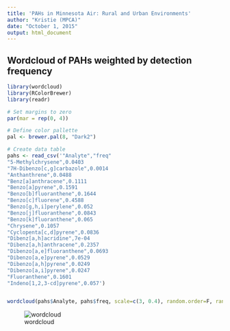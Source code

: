 ```yaml
---
title: 'PAHs in Minnesota Air: Rural and Urban Environments'
author: "Kristie (MPCA)"
date: "October 1, 2015"
output: html_document
---
```


## Wordcloud of PAHs weighted by detection frequency
```r
library(wordcloud)
library(RColorBrewer)
library(readr)

# Set margins to zero
par(mar = rep(0, 4))

# Define color pallette
pal <- brewer.pal(8, "Dark2")

# Create data table
pahs <- read_csv('"Analyte","freq"
"5-Methylchrysene",0.0403
"7H-Dibenzo[c,g]carbazole",0.0014
"Anthanthrene",0.0488
"Benz[a]anthracene",0.1111
"Benzo[a]pyrene",0.1591
"Benzo[b]fluoranthene",0.1644
"Benzo[c]fluorene",0.4588
"Benzo[g,h,i]perylene",0.052
"Benzo[j]fluoranthene",0.0843
"Benzo[k]fluoranthene",0.065
"Chrysene",0.1057
"Cyclopenta[c,d]pyrene",0.0836
"Dibenz[a,h]acridine",7e-04
"Dibenz[a,h]anthracene",0.2357
"Dibenzo[a,e]fluoranthene",0.0693
"Dibenzo[a,e]pyrene",0.0529
"Dibenzo[a,h]pyrene",0.0249
"Dibenzo[a,i]pyrene",0.0247
"Fluoranthene",0.1601
"Indeno[1,2,3-cd]pyrene",0.057')


wordcloud(pahs$Analyte, pahs$freq, scale=c(3, 0.4), random.order=F, random.color=T, rot.per=0.25, colors=pal)

```

![wordcloud](https://cloud.githubusercontent.com/assets/6283030/11045997/49742230-86f0-11e5-8d00-51c8dc9fcc09.png)
